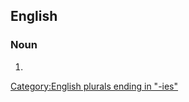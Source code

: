==English==

===Noun===
{{head|en|noun form}}

# {{plural of|en|representative democracy}}

[[Category:English plurals ending in "-ies"]]